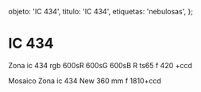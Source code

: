 
  objeto: 'IC 434',
  titulo: 'IC 434',
  etiquetas: 'nebulosas',
};

# IC 434

<Imagen
  src="objeto/ic-434_20121100_2_zona_-ic434_re.jpg"
  fecha="20121100"
/>

Zona ic 434 rgb 600sR 600sG 600sB R ts65 f 420 +ccd

<Imagen
  src="objeto/ic-434_20121100_1_2024-ic434-pp.jpg"
  fecha="20121100"
/>

Mosaico Zona ic 434 New 360 mm f 1810+ccd